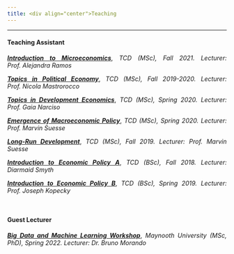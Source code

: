```yaml
---
title: <div align="center">Teaching
---
```



****

<div align="justify">

#### Teaching Assistant

**<a href="https://www.tcd.ie/Economics/postgraduate/msc-economics/structure/microeconomics-1/" target="_blank">*Introduction to Microeconomics*</a>**, *TCD (MSc), Fall 2021. Lecturer:  Prof. Alejandra Ramos*

**<a href="https://www.tcd.ie/Economics/postgraduate/msc-economics/structure/political-economy/" target="_blank">*Topics in Political Economy*</a>**, *TCD (MSc), Fall 2019-2020. Lecturer:  Prof. Nicola Mastrorocco*

**<a href="https://www.tcd.ie/Economics/postgraduate/msc-economics/structure/topics-in-development-economics/" target="_blank">*Topics in Development Economics*</a>**, *TCD (MSc), Spring 2020. Lecturer:  Prof. Gaia Narciso*

**<a href="https://www.tcd.ie/Economics/postgraduate/msc-economics/structure/emergence-of-macroeconomic-policy/" target="_blank">*Emergence of Macroeconomic Policy*</a>**, *TCD (MSc), Spring 2020. Lecturer:  Prof. Marvin Suesse*

**<a href="https://www.tcd.ie/Economics/postgraduate/msc-economics/structure/long-run-development/" target="_blank">*Long-Run Development*</a>**, *TCD (MSc), Fall 2019. Lecturer:  Prof. Marvin Suesse*

**<a href="https://www.tcd.ie/Economics/undergraduate/jf/intro-economics_a/index.php" target="_blank">*Introduction to Economic Policy A*</a>**, *TCD (BSc), Fall 2018. Lecturer:  Diarmaid Smyth*

**<a href="https://www.tcd.ie/Economics/undergraduate/jf/intro-economics_b/index.php" target="_blank">*Introduction to Economic Policy B*</a>**, *TCD (BSc), Spring 2019. Lecturer:  Prof. Joseph Kopecky*

<br />

#### Guest Lecturer

**<a href="https://www.maynoothuniversity.ie/faculty-social-sciences/news/big-data-and-machine-learning-workshop-dr-bruno-morando-department-economics" target="_blank">*Big Data and Machine Learning Workshop*</a>**, *Maynooth University (MSc, PhD), Spring 2022. Lecturer:  Dr. Bruno Morando*